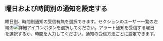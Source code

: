 ## 曜日および時間別の通知を設定する

曜日別、時間別通知の受信有無を選択できます。<Cmdname sid="alert_receive_settings_by_member" className="uitext" />セクションのユーザー一覧の左端の![詳細アイコン](/img/ico-more-down.svg)ボタンを選択してください。アラート通知を受信する曜日を選択するか、時間を入力してください。通知の受信方法ごとに設定できます。

<Xclude product="url">

<ImgLang img='set-event-day-time.png' desc='曜日と時間ごとに通知を受信' />

</Xclude>

<InDoc product="url">

<ImgLang img='set-event-day-time-url.png' desc='曜日別・時間別の通知受信' />

</InDoc>
